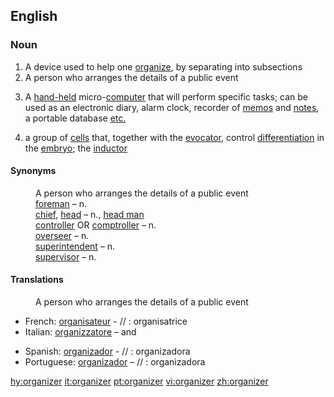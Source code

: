 ==English==

===Noun===
{{en-noun}}

# A device used to help one [[organize]], by separating into subsections
# A person who arranges the details of a public event
# {{computing}} A [[hand-held]] micro-[[computer]] that will perform specific tasks; can be used as an electronic diary, alarm clock, recorder of [[memo]]s and [[note]]s, a portable database [[etc.]]
#{{medicine}} a group of [[cell]]s that, together with the [[evocator]], control [[differentiation]] in the [[embryo]]; the [[inductor]]


====Synonyms====
: A person who arranges the details of a public event
: [[foreman]] – n. 
: [[chief]], [[head]] – n., [[head man]]
: [[controller]] OR [[comptroller]] – n. 
: [[overseer]] – n. 
: [[superintendent]] – n. 
: [[supervisor]] – n. 


====Translations====
: A person who arranges the details of a public event 
{{top}}<!--languages from A to I go here-->
* French: [[organisateur]] - {{m}} // {{f}}: organisatrice 
* Italian: [[organizzatore]] – {{m}} and {{f}}
{{mid}}<!--languages from J to Z go here-->
* Spanish: [[organizador]] - {{m}} // {{f}}: organizadora
*Portuguese: [[organizador]] – {{m}} // {{f}}: organizadora

{{bottom}}

[[hy:organizer]]
[[it:organizer]]
[[pt:organizer]]
[[vi:organizer]]
[[zh:organizer]]